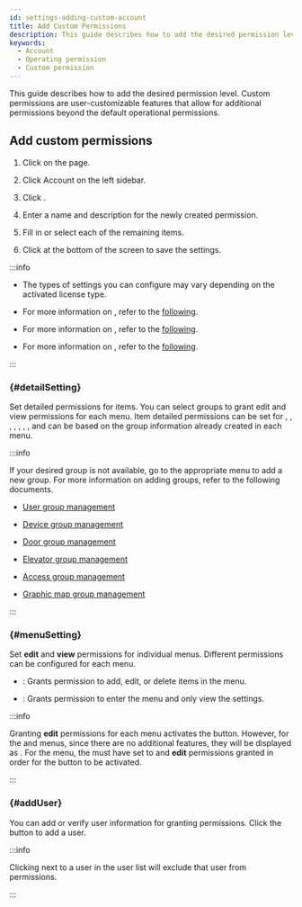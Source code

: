 ```yaml
---
id: settings-adding-custom-account
title: Add Custom Permissions
description: This guide describes how to add the desired permission level.
keywords:
  - Account
  - Operating permission
  - Custom permission
---
```


This guide describes how to add the desired permission level. Custom permissions are user-customizable features that allow for additional permissions beyond the default operational permissions.

## Add custom permissions

1. Click <Cmd sid='shell.header.setting' /> on the <Cmd sid='shell.header.launcher' /> page.

2. Click <Cmd>Account</Cmd> on the left sidebar.

3. Click <Cmd sid='setting.account.addCustomOperator' product='2' />.

4. Enter a name and description for the newly created permission.

5. Fill in or select each of the remaining items.

6. Click <Cmd sid='button.apply' product='2' /> at the bottom of the screen to save the settings.

:::info

* The types of <Cmd sid='settings.account.menu.setting' product='2' /> settings you can configure may vary depending on the activated license type.

* For more information on <Cmd sid='settings.account.menu.detailSetting' product='2' />, refer to the [following](#detailSetting).

* For more information on <Cmd sid='settings.account.menu.setting' product='2' />, refer to the [following](#menuSetting).

* For more information on <Cmd sid='settings.account.addUser' product='2' />, refer to the [following](#addUser).

:::

### <Cmd sid='settings.account.menu.detailSetting' product='2' /> {#detailSetting}

Set detailed permissions for items. You can select groups to grant edit and view permissions for each menu. Item detailed permissions can be set for <Cmd sid='common.permission.module.userGroup' product='2' />, <Cmd sid='common.permission.module.deviceGroup' product='2' />, <Cmd sid='common.permission.module.doorGroup' product='2' />, <Cmd sid='common.permission.module.elevatorGroup' product='2' />, <Cmd sid='common.permission.module.accessGroup' product='2' />, <Cmd sid='common.permission.module.zoneType' product='2' />, <Cmd sid='audit.menu.graphicMap' product='2' />, and can be based on the group information already created in each menu.

:::info

If your desired group is not available, go to the appropriate menu to add a new group. For more information on adding groups, refer to the following documents.

* [User group management](user-group-manage)

* [Device group management](settings-manage-device-group)

* [Door group management](settings-manage-door-group)

* [Elevator group management](settings-manage-elevators-group)

* [Access group management](#)

* [Graphic map group management](#)

:::

### <Cmd sid='settings.account.menu.setting' product='2' /> {#menuSetting}

Set **edit** and **view** permissions for individual menus. Different permissions can be configured for each menu.

* <Cmd sid='common.editRead' product='2' />: Grants permission to add, edit, or delete items in the menu.

* <Cmd sid='common.read' product='2' />: Grants permission to enter the menu and only view the settings.

:::info

Granting **edit** permissions for each menu activates the <Cmd sid='button.add' product='2' /> button. However, for the <Cmd sid='shell.header.dashboard' /> and <Cmd sid='shell.header.setting' /> menus, since there are no additional features, they will be displayed as <Cmd sid='setting.account.menu.canCreate.na' product='2' />. For the <Cmd sid='common.permission.module.ac' product='2' /> menu, the <Cmd sid='settings.account.menu.detailSetting' product='2' /> must have <Cmd sid='common.permission.module.accessGroup' product='2' /> set to <Cmd sid='setting.account.menu.detailPriv.allAC' product='2' /> and **edit** permissions granted in order for the <Cmd sid='button.add' product='2' /> button to be activated.

:::

### <Cmd sid='settings.account.addUser' product='2' /> {#addUser}

You can add or verify user information for granting permissions. Click the <Cmd sid='button.plusAdd' product='2' /> button to add a user.

:::info

Clicking <IcTrash2 /> next to a user in the user list will exclude that user from permissions.

:::
